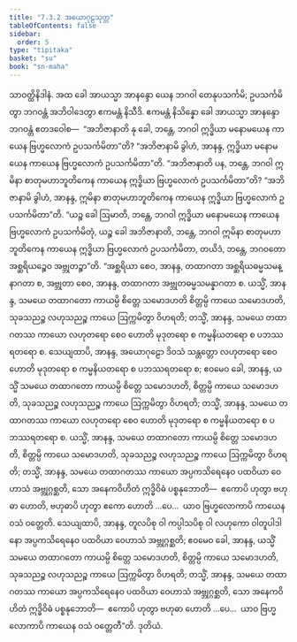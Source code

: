 ```yaml
---
title: "7.3.2 အယောဂုဠသုတ္တ"
tableOfContents: false
sidebar:
  order: 5
type: "tipitaka"
basket: "su"
book: "sn-maha"
---
```



<DynamicBreadcrumb />

<Division number="834" book="sn-maha">

<Paragraph number="1472" book="sn-maha">
သာဝတ္ထိနိဒါနံ. အထ ခေါ အာယသ္မာ အာနန္ဒော ယေန ဘဂဝါ တေနုပသင်္ကမိ; ဥပသင်္ကမိတွာ ဘဂဝန္တံ အဘိဝါဒေတွာ ဧကမန္တံ နိသီဒိ. ဧကမန္တံ နိသိန္နော ခေါ အာယသ္မာ အာနန္ဒော ဘဂဝန္တံ ဧတဒဝေါစ—  “အဘိဇာနာတိ နု ခေါ, ဘန္တေ, ဘဂဝါ ဣဒ္ဓိယာ မနောမယေန ကာယေန ဗြဟ္မလောကံ ဥပသင်္ကမိတာ”တိ? “အဘိဇာနာမိ ခွါဟံ, အာနန္ဒ, ဣဒ္ဓိယာ မနောမယေန ကာယေန ဗြဟ္မလောကံ ဥပသင်္ကမိတာ”တိ. “အဘိဇာနာတိ ပန, ဘန္တေ, ဘဂဝါ ဣမိနာ စာတုမဟာဘူတိကေန ကာယေန ဣဒ္ဓိယာ ဗြဟ္မလောကံ ဥပသင်္ကမိတာ”တိ? “အဘိဇာနာမိ ခွါဟံ, အာနန္ဒ, ဣမိနာ စာတုမဟာဘူတိကေန ကာယေန ဣဒ္ဓိယာ ဗြဟ္မလောကံ ဥပသင်္ကမိတာ”တိ.
</Paragraph>

<Paragraph number="1473" book="sn-maha">
“ယဉ္စ ခေါ ဩမာတိ, ဘန္တေ, ဘဂဝါ ဣဒ္ဓိယာ မနောမယေန ကာယေန ဗြဟ္မလောကံ ဥပသင်္ကမိတုံ, ယဉ္စ ခေါ အဘိဇာနာတိ, ဘန္တေ, ဘဂဝါ ဣမိနာ စာတုမဟာဘူတိကေန ကာယေန ဣဒ္ဓိယာ ဗြဟ္မလောကံ ဥပသင်္ကမိတာ, တယိဒံ, ဘန္တေ, ဘဂဝတော အစ္ဆရိယဉ္စေဝ အဗ္ဘုတဉ္စာ”တိ. “အစ္ဆရိယာ စေဝ, အာနန္ဒ, တထာဂတာ အစ္ဆရိယဓမ္မသမန္နာဂတာ စ, အဗ္ဘုတာ စေဝ, အာနန္ဒ, တထာဂတာ အဗ္ဘုတဓမ္မသမန္နာဂတာ စ.
</Paragraph>

<Paragraph number="1474" book="sn-maha">
ယသ္မိံ, အာနန္ဒ, သမယေ တထာဂတော ကာယမ္ပိ စိတ္တေ သမောဒဟတိ စိတ္တမ္ပိ ကာယေ သမောဒဟတိ, သုခသညဉ္စ လဟုသညဉ္စ ကာယေ ဩက္ကမိတွာ ဝိဟရတိ; တသ္မိံ, အာနန္ဒ, သမယေ တထာဂတဿ ကာယော လဟုတရော စေဝ ဟောတိ မုဒုတရော စ ကမ္မနိယတရော စ ပဘဿရတရော စ.
</Paragraph>

<Paragraph number="1475" book="sn-maha">
သေယျထာပိ, အာနန္ဒ, အယောဂုဠော ဒိဝသံ သန္တတ္တော လဟုတရော စေဝ ဟောတိ မုဒုတရော စ ကမ္မနိယတရော စ ပဘဿရတရော စ; ဧဝမေဝ ခေါ, အာနန္ဒ, ယသ္မိံ သမယေ တထာဂတော ကာယမ္ပိ စိတ္တေ သမောဒဟတိ, စိတ္တမ္ပိ ကာယေ သမောဒဟတိ, သုခသညဉ္စ လဟုသညဉ္စ ကာယေ ဩက္ကမိတွာ ဝိဟရတိ; တသ္မိံ, အာနန္ဒ, သမယေ တထာဂတဿ ကာယော လဟုတရော စေဝ ဟောတိ မုဒုတရော စ ကမ္မနိယတရော စ ပဘဿရတရော စ.
</Paragraph>

<Paragraph number="1476" book="sn-maha">
ယသ္မိံ, အာနန္ဒ, သမယေ တထာဂတော ကာယမ္ပိ စိတ္တေ သမောဒဟတိ, စိတ္တမ္ပိ ကာယေ သမောဒဟတိ, သုခသညဉ္စ လဟုသညဉ္စ ကာယေ ဩက္ကမိတွာ ဝိဟရတိ; တသ္မိံ, အာနန္ဒ, သမယေ တထာဂတဿ ကာယော အပ္ပကသိရေနေဝ ပထဝိယာ ဝေဟာသံ အဗ္ဘုဂ္ဂစ္ဆတိ, သော အနေကဝိဟိတံ ဣဒ္ဓိဝိဓံ ပစ္စနုဘောတိ—  ဧကောပိ ဟုတွာ ဗဟုဓာ ဟောတိ, ဗဟုဓာပိ ဟုတွာ ဧကော ဟောတိ …ပေ…  ယာဝ ဗြဟ္မလောကာပိ ကာယေန ဝသံ ဝတ္တေတိ.
</Paragraph>

<Paragraph number="1477" book="sn-maha">
သေယျထာပိ, အာနန္ဒ, တူလပိစု ဝါ ကပ္ပါသပိစု ဝါ လဟုကော ဝါတူပါဒါနော အပ္ပကသိရေနေဝ ပထဝိယာ ဝေဟာသံ အဗ္ဘုဂ္ဂစ္ဆတိ; ဧဝမေဝ ခေါ, အာနန္ဒ, ယသ္မိံ သမယေ တထာဂတော ကာယမ္ပိ စိတ္တေ သမောဒဟတိ, စိတ္တမ္ပိ ကာယေ သမောဒဟတိ, သုခသညဉ္စ လဟုသညဉ္စ ကာယေ ဩက္ကမိတွာ ဝိဟရတိ; တသ္မိံ, အာနန္ဒ, သမယေ တထာဂတဿ ကာယော အပ္ပကသိရေနေဝ ပထဝိယာ ဝေဟာသံ အဗ္ဘုဂ္ဂစ္ဆတိ, သော အနေကဝိဟိတံ ဣဒ္ဓိဝိဓံ ပစ္စနုဘောတိ—  ဧကောပိ ဟုတွာ ဗဟုဓာ ဟောတိ …ပေ…  ယာဝ ဗြဟ္မလောကာပိ ကာယေန ဝသံ ဝတ္တေတီ”တိ.

</Paragraph>
</Division>

<Paragraph number="1478" type="center" book="sn-maha">
ဒုတိယံ.
</Paragraph>